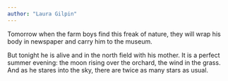 ```yaml
---
author: "Laura Gilpin"
---
```


Tomorrow when the farm boys find this
freak of nature, they will wrap his body
in newspaper and carry him to the museum.

But tonight he is alive and in the north
field with his mother. It is a perfect
summer evening: the moon rising over
the orchard, the wind in the grass. And
as he stares into the sky, there are
twice as many stars as usual.

